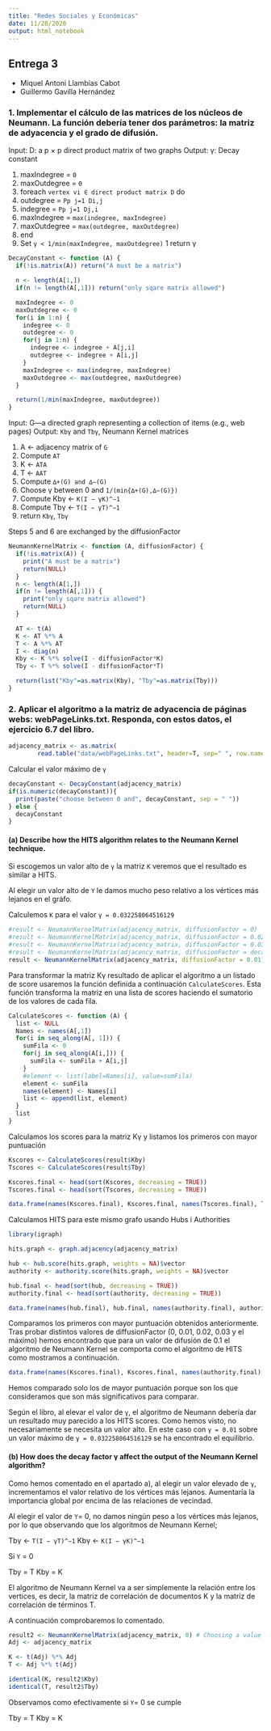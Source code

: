 ```yaml
---
title: "Redes Sociales y Económicas"
date: 11/28/2020
output: html_notebook
---
```


## Entrega 3

- Miquel Antoni Llambías Cabot
- Guillermo Gavilla Hernández

### 1. Implementar el cálculo de las matrices de los núcleos de Neumann. La función debería tener dos parámetros: la matriz de adyacencia y el grado de difusión.

Input: D: a p × p direct product matrix of two graphs
Output: γ: Decay constant

1. maxIndegree = `0`
1. maxOutdegree = `0`
1. foreach `vertex vi ∈ direct product matrix D` do
2. outdegree = `Pp j=1 Di,j`
2. indegree = `Pp j=1 Dj,i`
2. maxIndegree = `max(indegree, maxIndegree)`
2. maxOutdegree = `max(outdegree, maxOutdegree)`
2. end
1. Set `γ < 1/min(maxIndegree, maxOutdegree)`
1 return γ

```r

DecayConstant <- function (A) {
  if(!is.matrix(A)) return("A must be a matrix")

  n <- length(A[1,])
  if(n != length(A[,1])) return("only sqare matrix allowed")

  maxIndegree <- 0
  maxOutdegree <- 0
  for(i in 1:n) {
    indegree <- 0
    outdegree <- 0
    for(j in 1:n) {
      indegree <- indegree + A[j,i]
      outdegree <- indegree + A[i,j]
    }
    maxIndegree <- max(indegree, maxIndegree)
    maxOutdegree <- max(outdegree, maxOutdegree)
  }

  return(1/min(maxIndegree, maxOutdegree))
}

```

Input: G—a directed graph representing a collection of items (e.g., web pages)
Output: `Kbγ` and `Tbγ`, Neumann Kernel matrices

1.  A ← adjacency matrix of `G`
2.  Compute `AT`
3.  K ← `ATA`
4.  T ← `AAT`
5.  Compute `∆+(G) and ∆−(G)`
6.  Choose γ between 0 and `1/(min{∆+(G),∆−(G)})`
7.  Compute Kbγ ← `K(I − γK)^−1`
8.  Compute Tbγ ← `T(I − γT)^−1`
9.  return `Kbγ`, `Tbγ`


Steps 5 and 6 are exchanged by the diffusionFactor

```r

NeumannKernelMatrix <- function (A, diffusionFactor) {
  if(!is.matrix(A)) {
    print("A must be a matrix")
    return(NULL)
  }
  n <- length(A[1,])
  if(n != length(A[,1])) {
    print("only sqare matrix allowed")
    return(NULL)
  }

  AT <- t(A)
  K <- AT %*% A
  T <- A %*% AT
  I <- diag(n)
  Kby <- K %*% solve(I - diffusionFactor*K)
  Tby <- T %*% solve(I - diffusionFactor*T)

  return(list("Kby"=as.matrix(Kby), "Tby"=as.matrix(Tby)))
}

```

### 2. Aplicar el algoritmo a la matriz de adyacencia de páginas webs: webPageLinks.txt. Responda, con estos datos, el ejercicio 6.7 del libro.


```r
adjacency_matrix <- as.matrix(
        read.table("data/webPageLinks.txt", header=T, sep="	", row.names = 1))
```


Calcular el valor máximo de `γ`
```r
decayConstant <- DecayConstant(adjacency_matrix)
if(is.numeric(decayConstant)){
  print(paste("choose between 0 and", decayConstant, sep = " "))
} else {
  decayConstant
}
```


#### (a) Describe how the HITS algorithm relates to the Neumann Kernel technique.

Si escogemos un valor alto de `γ` la matriz `K` veremos que el resultado es similar a HITS.

Al elegir un valor alto de `Y` le damos mucho peso relativo a los vértices más lejanos en el gráfo.


Calculemos `K` para el valor `γ = 0.032258064516129`
```r
#result <- NeumannKernelMatrix(adjacency_matrix, diffusionFactor = 0)
#result <- NeumannKernelMatrix(adjacency_matrix, diffusionFactor = 0.02)
#result <- NeumannKernelMatrix(adjacency_matrix, diffusionFactor = 0.03)
#result <- NeumannKernelMatrix(adjacency_matrix, diffusionFactor = decayConstant)
result <- NeumannKernelMatrix(adjacency_matrix, diffusionFactor = 0.01) # best match with HITS
```

Para transformar la matriz Kγ resultado de aplicar el algoritmo a un listado de score usaremos la función definida a continuación `CalculateScores`. Esta función transforma la matriz en una lista de scores haciendo el sumatorio de los valores de cada fila.
```r
CalculateScores <- function (A) {
  list <- NULL
  Names <- names(A[,1])
  for(i in seq_along(A[, 1])) {
    sumFila <- 0
    for(j in seq_along(A[i,])) {
      sumFila <- sumFila + A[i,j]
    }
    #element <- list(label=Names[i], value=sumFila)
    element <- sumFila
    names(element) <- Names[i]
    list <- append(list, element)
  }
  list
}
```

Calculamos los scores para la matriz Kγ y listamos los primeros con mayor puntuación
```r
Kscores <- CalculateScores(result$Kby)
Tscores <- CalculateScores(result$Tby)

Kscores.final <- head(sort(Kscores, decreasing = TRUE))
Tscores.final <- head(sort(Tscores, decreasing = TRUE))

data.frame(names(Kscores.final), Kscores.final, names(Tscores.final), Tscores.final)
```


Calculamos HITS para este mismo grafo usando Hubs i Authorities
```r
library(igraph)

hits.graph <- graph.adjacency(adjacency_matrix)

hub <- hub.score(hits.graph, weights = NA)$vector
authority <- authority.score(hits.graph, weights = NA)$vector

hub.final <- head(sort(hub, decreasing = TRUE))
authority.final <- head(sort(authority, decreasing = TRUE))

data.frame(names(hub.final), hub.final, names(authority.final), authority.final)
```

Comparamos los primeros con mayor puntuación obtenidos anteriormente.
Tras probar distintos valores de diffusionFactor (0, 0.01, 0.02, 0.03 y el máximo) hemos encontrado que para un valor de difusión de 0.1 el algoritmo de Neumann Kernel se comporta como el algoritmo de HITS como mostramos a continuación.
```r
data.frame(names(Kscores.final), Kscores.final, names(authority.final), authority.final, names(Tscores.final), Tscores.final, names(hub.final), hub.final)
```
Hemos comparado solo los de mayor puntuación porque son los que consideramos que son más significativos para comparar.


Según el libro, al elevar el valor de `γ`, el algoritmo de Neumann debería dar un resultado muy parecido a los HITS scores. Como hemos visto, no necesariamente se necesita un valor alto. En este caso con `γ = 0.01` sobre un valor máximo de `γ = 0.032258064516129` se ha encontrado el equilibrio.


#### (b) How does the decay factor γ affect the output of the Neumann Kernel algorithm?

Como hemos comentado en el apartado a), al elegir un valor elevado de `γ`, incrementamos el valor relativo de los vértices más lejanos. Aumentaría la importancia global por encima de las relaciones de vecindad.

Al elegir el valor de `Y`= 0, no damos ningún peso a los vértices más lejanos, por lo que observando que los algoritmos de Neumann Kernel;

Tbγ ← `T(I − γT)^−1`
Kbγ ← `K(I − γK)^−1`

Si `Y` = 0

Tby = T
Kby = K

El algoritmo de Neumann Kernel va a ser simplemente la relación entre los vertices, es decir, la matriz de correlación de documentos K y la matriz de
correlación de términos T.

A continuación comprobaremos lo comentado.

```r
result2 <- NeumannKernelMatrix(adjacency_matrix, 0) # Choosing a value of γ = 0 results in the co-citation matrix
Adj <- adjacency_matrix

K <- t(Adj) %*% Adj
T <- Adj %*% t(Adj)

identical(K, result2$Kby)
identical(T, result2$Tby)
```

Observamos como efectivamente si `Y`= 0 se cumple

Tby = T
Kby = K
